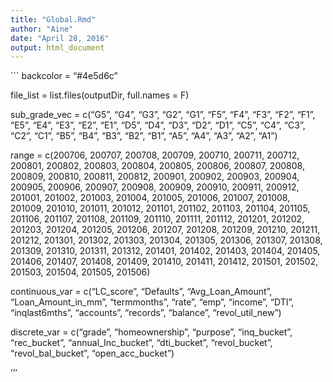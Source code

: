 ---
title: "Global.Rmd"
author: "Aine"
date: "April 28, 2016"
output: html_document
---

```
backcolor = "#4e5d6c"



file_list = list.files(outputDir, full.names = F)

sub_grade_vec = c("G5", "G4", "G3", "G2", "G1",
                  "F5", "F4", "F3", "F2", "F1",
                  "E5", "E4", "E3", "E2", "E1",
                  "D5", "D4", "D3", "D2", "D1",
                  "C5", "C4", "C3", "C2", "C1",
                  "B5", "B4", "B3", "B2", "B1",
                  "A5", "A4", "A3", "A2", "A1")
  
range = c(200706, 200707, 200708, 200709, 200710, 200711, 200712,
          200801, 200802, 200803, 200804, 200805, 200806, 200807,
          200808, 200809, 200810, 200811, 200812, 200901, 200902,
          200903, 200904, 200905, 200906, 200907, 200908, 200909,
          200910, 200911, 200912, 201001, 201002, 201003, 201004,
          201005, 201006, 201007, 201008, 201009, 201010, 201011,
          201012, 201101, 201102, 201103, 201104, 201105, 201106,
          201107, 201108, 201109, 201110, 201111, 201112, 201201,
          201202, 201203, 201204, 201205, 201206, 201207, 201208,
          201209, 201210, 201211, 201212, 201301, 201302, 201303,
          201304, 201305, 201306, 201307, 201308, 201309, 201310,
          201311, 201312, 201401, 201402, 201403, 201404, 201405,
          201406, 201407, 201408, 201409, 201410, 201411, 201412,
          201501, 201502, 201503, 201504, 201505, 201506)

continuous_var = c("LC_score",
                   "Defaults",
                   "Avg_Loan_Amount",
                   "Loan_Amount_in_mm",
                   "termmonths",
                   "rate",
                   "emp",
                   "income",
                   "DTI",
                   "inqlast6mths",
                   "accounts",
                   "records",
                   "balance",
                   "revol_util_new")

discrete_var = c("grade",
                 "homeownership",
                 "purpose",
                 "inq_bucket",
                 "rec_bucket",
                 "annual_Inc_bucket",
                 "dti_bucket",
                 "revol_bucket",
                 "revol_bal_bucket",
                 "open_acc_bucket")
                 
'''                 
                 